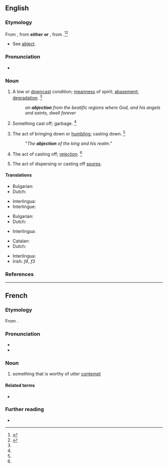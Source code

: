 ==English==

===Etymology===
From {{inh|en|enm|abjeccioun}}, from '''either''' {{der|en|frm|abjection}} '''or''' {{der|en|LL.|abiectiō|abiectiōn-}}, from {{der|en|la|abiectus||cast down}}.<ref name=WI3>{{R:MW3 1976|page=4}}</ref><ref name=SOED>{{R:SOED5|page=5}}</ref>
* See [[abject]].

===Pronunciation===
* {{IPA|en|/æbˈd͡ʒɛk.ʃn̩/}}
{{audio|en|EN-Abjection.ogg|Audio}}

===Noun===
{{en-noun|~}}

# A low or [[downcast]] condition; [[meanness]] of spirit; [[abasement]]; [[degradation]]. {{defdate|First attested from around (1350 to 1470).}}<ref name=SOED/>
#: ''an '''abjection''' from the beatific regions where God, and his angels and saints, dwell forever''
# {{lb|en|obsolete|chiefly|figuratively}} Something cast off; garbage. {{defdate|Attested from around (1350 to 1470) until the mid 16<sup>th</sup> century.}}<ref name=SOED/>
# {{lb|en|obsolete}} The act of bringing down or [[humbling]]; casting down. {{defdate|Attested from the early 16<sup>th</sup> century until the mid 17<sup>th</sup> century.}}<ref name=SOED/>
#: "''The '''abjection''' of the king and his realm.''"
# {{lb|en|obsolete}} The act of casting off; [[rejection]]. {{defdate|Attested from the early 17<sup>th</sup> century until the mid 17<sup>th</sup> century.}}<ref name=SOED/>
# {{lb|en|biology|mycology}} The act of dispersing or casting off [[spore]]s.

====Translations====
{{trans-top|the act of bringing down or humbling}}
* Bulgarian: {{t|bg|отхвърляне, низвергване}}
* Dutch: {{t+|nl|vernedering|m}}
{{trans-mid}}
* Interlingua: {{t|ia|abjection}}
* Interlingue: {{t|ie|abjection}}
{{trans-bottom}}

{{trans-top|the state of being rejected or cast out}}
* Bulgarian: {{t|bg|жалкост, отхвърленост}}
* Dutch: {{t|nl|verworpenheid|m}}
{{trans-mid}}
* Interlingua: {{t|ia|abjection}}
{{trans-bottom}}

{{trans-top|a low or downcast condition}}
* Catalan: {{t+|ca|abjecció|f}}
* Dutch: {{t+|nl|moedeloosheid|m}}
{{trans-mid}}
* Interlingua: {{t|ia|abjection}}
* Irish: {{t+|ga|ainnise}} ''f4'', {{t|ga|truaillíocht}} ''f3''
{{trans-bottom}}

===References===
<references/>

----

==French==

===Etymology===
From {{der|fr|la|abiectiō}}.

===Pronunciation===
* {{fr-IPA}}
* {{audio|fr|LL-Q150 (fra)-WikiLucas00-abjection.wav|Audio}}

===Noun===
{{fr-noun|f}}

# {{lb|fr|literary}} something that is worthy of utter [[contempt]]

====Related terms====
* {{l|fr|abject}}

===Further reading===
* {{R:TLFi}}